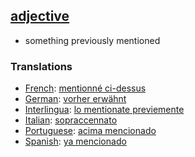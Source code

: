 == [[adjective]] == 
* something previously mentioned

=== Translations === 
*[[French]]: [[mentionné ci-dessus]] 
*[[German]]: [[vorher erwähnt]] 
*[[Interlingua]]: [[lo mentionate previemente]] 
*[[Italian]]: [[sopraccennato]] 
*[[Portuguese]]: [[acima mencionado]] 
*[[Spanish]]: [[ya mencionado]]